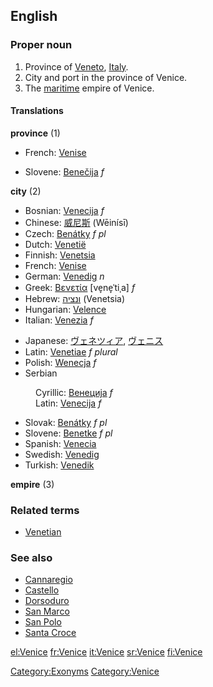 ==English==
{{wikipedia}}
===Proper noun===
{{en-proper noun}}

# Province of [[Veneto]], [[Italy]].
# City and port in the province of Venice.
# The [[maritime]] empire of Venice.

====Translations====
'''province''' (1)
{{top}}
*French: [[Venise]]
{{mid}}
*Slovene: [[Benečija]] ''f''
{{bottom}}

'''city''' (2)
{{top}}
*Bosnian: [[Venecija]] ''f''
*Chinese: [[威尼斯]] (Wēinísī)
*Czech: [[Benátky]] ''f pl''
*Dutch: [[Venetië]]
*Finnish: [[Venetsia]]
*French: [[Venise]]
*German: [[Venedig]] ''n''
*Greek: [[Βενετία]] [ve̞ne̞ˈtiˌa] ''f''
*Hebrew: [[ונציה]] (Venetsia)
*Hungarian: [[Velence]]
*Italian: [[Venezia]] ''f''
{{mid}}
*Japanese: [[ヴェネツィア]], [[ヴェニス]]
*Latin: [[Venetiae]] ''f plural''
*Polish: [[Wenecja]] ''f''
*Serbian
:Cyrillic: [[Венеција]] ''f''
:Latin: [[Venecija#Serbian|Venecija]] ''f''
*Slovak: [[Benátky#Slovak|Benátky]] ''f pl''
*Slovene: [[Benetke]] ''f pl''
*Spanish: [[Venecia]]
*Swedish: [[Venedig]]
*Turkish: [[Venedik]]
{{bottom}}

'''empire''' (3)
{{top}}
{{mid}}
{{bottom}}

===Related terms===
*[[Venetian]]

===See also===
*[[Cannaregio]]
*[[Castello]]
*[[Dorsoduro]]
*[[San Marco]]
*[[San Polo]]
*[[Santa Croce]]

[[Category:Exonyms]]
[[Category:Venice]]

[[el:Venice]]
[[fr:Venice]]
[[it:Venice]]
[[sr:Venice]]
[[fi:Venice]]